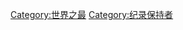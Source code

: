 {{Commonscat|World record holders}}

[[Category:世界之最|Category:世界之最]]
[[Category:纪录保持者|Category:纪录保持者]]
